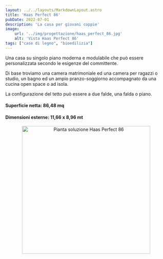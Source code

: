 ```yaml
---
layout: ../../layouts/MarkdownLayout.astro
title: 'Haas Perfect 86'
pubDate: 2022-07-01
description: 'La casa per giovani coppie'
image:
    url: '../img/progettazione/haas_perfect_86.jpg'
    alt: 'Vista Haas Perfect 86'
tags: ["case di legno", "bioedilizia"]
---
```


Una casa su singolo piano moderna e modulabile che può essere personalizzata secondo le esigenze del committente.  
  
Di base troviamo una camera matrimoniale ed una camera per ragazzi o studio, un bagno ed un ampio pranzo-soggiorno accompagnato da una cucina open space o ad isola.  
  
La configurazione del tetto può essere a due falde, una falda o piano.  
  
#### Superficie netta: 86,48 mq
#### Dimensioni esterne: 11,66 x 8,96 mt

<div style="text-align: center;">
<Image src={imgPianta} alt="Pianta soluzione Haas Perfect 86" height="400"/>
</div>